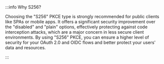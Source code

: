 :::info Why S256?

Choosing the "S256" PKCE type is strongly recommended for public clients like SPAs or mobile apps. It offers a significant security improvement over the "disabled" and "plain" options, effectively protecting against code interception attacks, which are a major concern in less secure client environments. By using "S256" PKCE, you can ensure a higher level of security for your OAuth 2.0 and OIDC flows and better protect your users' data and resources.

:::
